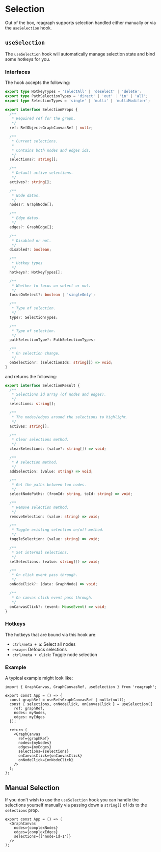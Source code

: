 
<Meta title="Docs/Advanced/Selection" />

# Selection
Out of the box, reagraph supports selection handled either manually or via the `useSelection` hook.

## `useSelection`
The `useSelection` hook will automatically manage selection state and bind some hotkeys for you.

### Interfaces
The hook accepts the following:

```ts
export type HotkeyTypes = 'selectAll' | 'deselect' | 'delete';
export type PathSelectionTypes = 'direct' | 'out' | 'in' | 'all';
export type SelectionTypes = 'single' | 'multi' | 'multiModifier';

export interface SelectionProps {
  /**
   * Required ref for the graph.
   */
  ref: RefObject<GraphCanvasRef | null>;

  /**
   * Current selections.
   *
   * Contains both nodes and edges ids.
   */
  selections?: string[];

  /**
   * Default active selections.
   */
  actives?: string[];

  /**
   * Node datas.
   */
  nodes?: GraphNode[];

  /**
   * Edge datas.
   */
  edges?: GraphEdge[];

  /**
   * Disabled or not.
   */
  disabled?: boolean;

  /**
   * Hotkey types
   */
  hotkeys?: HotkeyTypes[];

  /**
   * Whether to focus on select or not.
   */
  focusOnSelect?: boolean | 'singleOnly';

  /**
   * Type of selection.
   */
  type?: SelectionTypes;

  /**
   * Type of selection.
   */
  pathSelectionType?: PathSelectionTypes;

  /**
   * On selection change.
   */
  onSelection?: (selectionIds: string[]) => void;
}
```

and returns the following:

```ts
export interface SelectionResult {
  /**
   * Selections id array (of nodes and edges).
   */
  selections: string[];

  /**
   * The nodes/edges around the selections to highlight.
   */
  actives: string[];

  /**
   * Clear selections method.
   */
  clearSelections: (value?: string[]) => void;

  /**
   * A selection method.
   */
  addSelection: (value: string) => void;

  /**
   * Get the paths between two nodes.
   */
  selectNodePaths: (fromId: string, toId: string) => void;

  /**
   * Remove selection method.
   */
  removeSelection: (value: string) => void;

  /**
   * Toggle existing selection on/off method.
   */
  toggleSelection: (value: string) => void;

  /**
   * Set internal selections.
   */
  setSelections: (value: string[]) => void;

  /**
   * On click event pass through.
   */
  onNodeClick?: (data: GraphNode) => void;

  /**
   * On canvas click event pass through.
   */
  onCanvasClick?: (event: MouseEvent) => void;
}
```

### Hotkeys
The hotkeys that are bound via this hook are:

- `ctrl/meta + a`: Select all nodes
- `escape`: Defoucs selections
- `ctrl/meta + click`: Toggle node selection

### Example
A typical example might look like:

```tsx
import { GraphCanvas, GraphCanvasRef, useSelection } from 'reagraph';

export const App = () => {
  const graphRef = useRef<GraphCanvasRef | null>(null);
  const { selections, onNodeClick, onCanvasClick } = useSelection({
    ref: graphRef,
    nodes: myNodes,
    edges: myEdges
  });

  return (
    <GraphCanvas
      ref={graphRef}
      nodes={myNodes}
      edges={myEdges}
      selections={selections}
      onCanvasClick={onCanvasClick}
      onNodeClick={onNodeClick}
    />
  );
};
```

## Manual Selection
If you don't wish to use the `useSelection` hook you can handle the selections yourself manually via
passing down a `string[]` of ids to the `selections` prop.

```tsx
export const App = () => (
  <GraphCanvas
    nodes={complexNodes}
    edges={complexEdges}
    selections={['node-id-1']}
  />
);
```
